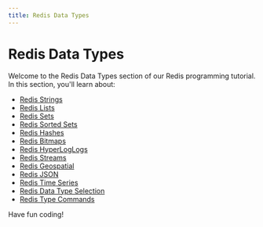 ```yaml
---
title: Redis Data Types
---
```


# Redis Data Types

Welcome to the Redis Data Types section of our Redis programming tutorial. In this section, you'll learn about:

- [Redis Strings](./0-redis-strings.mdx)
- [Redis Lists](./1-redis-lists.mdx)
- [Redis Sets](./2-redis-sets.mdx)
- [Redis Sorted Sets](./3-redis-sorted-sets.mdx)
- [Redis Hashes](./4-redis-hashes.mdx)
- [Redis Bitmaps](./5-redis-bitmaps.mdx)
- [Redis HyperLogLogs](./6-redis-hyperloglogs.mdx)
- [Redis Streams](./7-redis-streams.mdx)
- [Redis Geospatial](./8-redis-geospatial.mdx)
- [Redis JSON](./9-redis-json.mdx)
- [Redis Time Series](./10-redis-time-series.mdx)
- [Redis Data Type Selection](./11-redis-data-type-selection.mdx)
- [Redis Type Commands](./12-redis-type-commands.mdx)

Have fun coding!